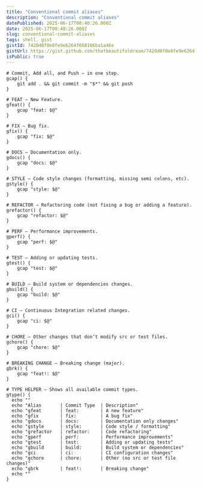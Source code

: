 ```yaml
---
title: "Conventional commit aliases"
description: "Conventional commit aliases"
datePublished: 2025-06-17T00:40:26.000Z
date: 2025-06-17T00:40:26.000Z
slug: conventional-commit-aliases
tags: shell, gist
gistId: 7420d8f0e8fe9e6264f660166ba1a46e
gistUrl: https://gist.github.com/thatbeautifuldream/7420d8f0e8fe9e6264f660166ba1a46e
isPublic: true
---
```


```shell title=".zshrc"
# Commit, Add all, and Push — in one step.
gcap() {
    git add . && git commit -m "$*" && git push
}

# FEAT — New Feature.
gfeat() {
    gcap "feat: $@"
}

# FIX — Bug fix.
gfix() {
    gcap "fix: $@"
}

# DOCS — Documentation only.
gdocs() {
    gcap "docs: $@"
}

# STYLE — Code style changes (formatting, missing semi colons, etc).
gstyle() {
    gcap "style: $@"
}

# REFACTOR — Refactoring code (not fixing a bug or adding a feature).
grefactor() {
    gcap "refactor: $@"
}

# PERF — Performance improvements.
gperf() {
    gcap "perf: $@"
}

# TEST — Adding or updating tests.
gtest() {
    gcap "test: $@"
}

# BUILD — Build system or dependencies changes.
gbuild() {
    gcap "build: $@"
}

# CI — Continuous Integration related changes.
gci() {
    gcap "ci: $@"
}

# CHORE — Other changes that don’t modify src or test files.
gchore() {
    gcap "chore: $@"
}

# BREAKING CHANGE — Breaking change (major).
gbrk() {
    gcap "feat!: $@"
}

# TYPE HELPER — Shows all available commit types.
gtype() {
  echo ""
  echo "Alias       | Commit Type  | Description"
  echo "gfeat       | feat:        | A new feature"
  echo "gfix        | fix:         | A bug fix"
  echo "gdocs       | docs:        | Documentation only changes"
  echo "gstyle      | style:       | Code style / formatting"
  echo "grefactor   | refactor:    | Code refactoring"
  echo "gperf       | perf:        | Performance improvements"
  echo "gtest       | test:        | Adding or updating tests"
  echo "gbuild      | build:       | Build system or dependencies"
  echo "gci         | ci:          | CI configuration changes"
  echo "gchore      | chore:       | Other (no src or test file changes)"
  echo "gbrk        | feat!:       | Breaking change"
  echo ""
}
```


